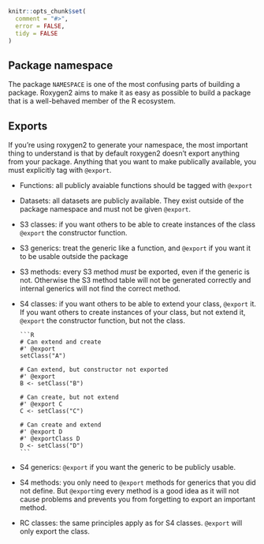 <!--
%\VignetteEngine{knitr}
%\VignetteIndexEntry{Generating the NAMESPACE}
-->

```r
knitr::opts_chunk$set(
  comment = "#>",
  error = FALSE,
  tidy = FALSE
)
```

## Package namespace

The package `NAMESPACE` is one of the most confusing parts of building a package. Roxygen2 aims to make it as easy as possible to build a package that is a well-behaved member of the R ecosystem.

## Exports

If you're using roxygen2 to generate your namespace, the most important thing to understand is that by default roxygen2 doesn't export anything from your package. Anything that you want to make publically available, you must explicitly tag with `@export`.

* Functions: all publicly avaiable functions should be tagged with `@export`

* Datasets: all datasets are publicly available. They exist outside of the
  package namespace and must not be given `@export`.

* S3 classes: if you want others to be able to create instances of the class
  `@export` the constructor function.

* S3 generics: treat the generic like a function, and `@export` if you
  want it to be usable outside the package

* S3 methods: every S3 method _must_ be exported, even if the generic is not.
  Otherwise the S3 method table will not be generated correctly and internal
  generics will not find the correct method.

* S4 classes: if you want others to be able to extend your class, `@export` it.
  If you want others to create instances of your class, but not extend it,
  `@export` the constructor function, but not the class.

      ```R
      # Can extend and create
      #' @export
      setClass("A")

      # Can extend, but constructor not exported
      #' @export
      B <- setClass("B")

      # Can create, but not extend
      #' @export C
      C <- setClass("C")

      # Can create and extend
      #' @export D
      #' @exportClass D
      D <- setClass("D")
      ```

* S4 generics: `@export` if you want the generic to be publicly usable.

* S4 methods: you only need to `@export` methods for generics that you
  did not define. But `@export`ing every method is a good idea as it
  will not cause problems and prevents you from forgetting to export an
  important method.

* RC classes: the same principles apply as for S4 classes. `@export`
  will only export the class.
